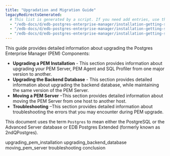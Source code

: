```yaml
---
title: "Upgradation and Migration Guide"
legacyRedirectsGenerated:
  # This list is generated by a script. If you need add entries, use the `legacyRedirects` key.
  - "/edb-docs/d/edb-postgres-enterprise-manager/installation-getting-started/upgrade-migration-guide/8.0/genindex.html"
  - "/edb-docs/d/edb-postgres-enterprise-manager/installation-getting-started/upgrade-migration-guide/8.0/conclusion.html"
  - "/edb-docs/d/edb-postgres-enterprise-manager/installation-getting-started/upgrade-migration-guide/8.0/index.html"
---
```


This guide provides detailed information about upgrading the Postgres Enterprise Manager (PEM) Components:

-   **Upgrading a PEM Installation** - This section provides information about upgrading your PEM Server, PEM Agent and SQL Profiler from one major version to another.
-   **Upgrading the Backend Database** - This section provides detailed information about upgrading the backend database, while maintaining the same version of the PEM Server.
-   **Moving a PEM Server** –This section provides detailed information about moving the PEM Server from one host to another host.
-   **Troubleshooting** –This section provides detailed information about troubleshooting the errors that you may encounter during PEM upgrade.

This document uses the term `Postgres` to mean either the PostgreSQL or the Advanced Server database or EDB Postgres Extended (formerly known as 2ndQPostgres).

<div class="toctree" maxdepth="4">

upgrading_pem_installation upgrading_backend_database moving_pem_server troubleshooting conclusion

</div>
